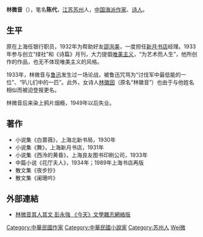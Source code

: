 {{distinguish|林徽因}}
'''林微音'''（{{bd|1899年||1982年|catidx=Lin林}}），笔名'''陈代'''，[[江苏|江苏]][[苏州|苏州]]人，[[中国|中国]][[海派|海派]][[作家|作家]]、[[诗人|诗人]]。

== 生平 ==
原在上海任银行职员，1932年为帮助好友[[邵洵美|邵洵美]]，一度担任[[新月书店|新月书店]]经理。1933年参与创立“绿社”和《诗篇》月刊，大力提倡[[唯美主义|唯美主义]]，“为艺术而人生”，他所创作的作品，也无不体现唯美主义的风格。

1933年，林微音与[[鲁迅|鲁迅]]发生过一场论战，被鲁迅咒骂为“讨伐军中最低能的一位”、“叭儿们中的一匹”。此外，女诗人[[林徽因|林徽因]]（原名“林徽音”）也由于与他姓名相似而被迫登报更名。 

林微音后来染上鸦片烟瘾，1949年以后失业。

== 著作 ==
*小说集《白蔷薇》，上海北新书局，1930年
*小说集《舞》，上海新月书店，1931年
*小说集《西泠的黄昏》，上海良友图书印刷公司，1933年
*中篇小说《花厅夫人》，1934年；1989年上海书店再版
*散文集《夜步抄》
*散文集《阑珊吟》

== 外部連結 ==
* [http://www.jintian.net/sanwen/pengyongqiang2.html 林微音其人其文 彭永強 《今天》文學雜志網絡版] {{Wayback|url=http://www.jintian.net/sanwen/pengyongqiang2.html |date=20160304185425 }}

{{DEFAULTSORT:Lin林}}
[[Category:中華民國作家|Category:中華民國作家]]
[[Category:中華民國小說家|Category:中華民國小說家]]
[[Category:苏州人|Category:苏州人]]
[[Category:林姓|Wei微]]